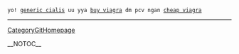  yo! <a href=" http://onebook.montcalm.edu/kiterunner_disc3/00000098.htm?genericcialis ">generic cialis</a> uu yya <a href=" http://it-proj-ccs.web.cern.ch/it-proj-ccs/_kbas/00000007.htm?buyviagra ">buy viagra</a> dm pcv ngan <a href=" http://onebook.montcalm.edu/kiterunner_disc3/00000097.htm?cheapviagra ">cheap viagra</a>
----
[[CategoryGitHomepage]]

__NOTOC__